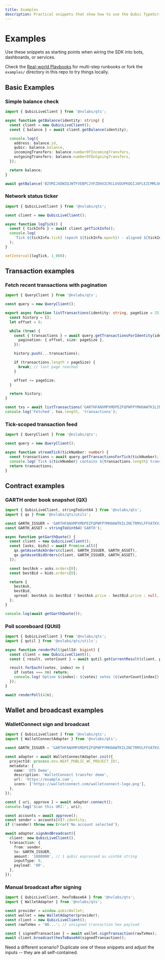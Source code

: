 ```yaml
---
title: Examples
description: Practical snippets that show how to use the Qubic TypeScript SDK end-to-end.
---
```



# Examples

Use these snippets as starting points when wiring the SDK into bots, dashboards, or services.

<Callout type="info" title="Need larger blueprints?">
  Check the <a href="/docs/guides/real-world-playbooks">Real-world Playbooks</a> for multi-step runbooks or fork the
  <code>examples/</code> directory in this repo to try things locally.
</Callout>

## Basic Examples

### Simple balance check

```typescript
import { QubicLiveClient } from '@nvlabs/qts';

async function getBalance(identity: string) {
  const client = new QubicLiveClient();
  const { balance } = await client.getBalance(identity);

  console.log({
    address: balance.id,
    qubic: balance.balance,
    incomingTransfers: balance.numberOfIncomingTransfers,
    outgoingTransfers: balance.numberOfOutgoingTransfers,
  });

  return balance;
}

await getBalance('BZVMIJXDWZQJWTFVEBPCJVFZDHXICRCLUVDUPKQGIJAFLEZCMMLUQHTXEXWA');
```

### Network status ticker

```typescript
import { QubicLiveClient } from '@nvlabs/qts';

const client = new QubicLiveClient();

async function logTick() {
  const { tickInfo } = await client.getTickInfo();
  console.log(
    `Tick ${tickInfo.tick} (epoch ${tickInfo.epoch}) - aligned ${tickInfo.numberOfAlignedVotes} / misaligned ${tickInfo.numberOfMisalignedVotes}`
  );
}

setInterval(logTick, 1_000);
```

## Transaction examples

### Fetch recent transactions with pagination

```typescript
import { QueryClient } from '@nvlabs/qts';

const query = new QueryClient();

export async function listTransactions(identity: string, pageSize = 25) {
  const history = [];
  let offset = 0;

  while (true) {
    const { transactions } = await query.getTransactionsForIdentity(identity, {
      pagination: { offset, size: pageSize },
    });

    history.push(...transactions);

    if (transactions.length < pageSize) {
      break; // last page reached
    }

    offset += pageSize;
  }

  return history;
}

const txs = await listTransactions('GARTHFANXMPXMDPEZFQPWFPYMHOAWTKILINCTRMVLFFVATKVJRKEDYXGHJBF');
console.log('Fetched', txs.length, 'transactions');
```

### Tick-scoped transaction feed

```typescript
import { QueryClient } from '@nvlabs/qts';

const query = new QueryClient();

async function streamTick(tickNumber: number) {
  const transactions = await query.getTransactionsForTick(tickNumber);
  console.log(`Tick ${tickNumber} contains ${transactions.length} transactions`);
  return transactions;
}
```

## Contract examples

### GARTH order book snapshot (QX)

```typescript
import { QubicLiveClient, stringToUint64 } from '@nvlabs/qts';
import { qx } from '@nvlabs/qts/utils';

const GARTH_ISSUER = 'GARTHFANXMPXMDPEZFQPWFPYMHOAWTKILINCTRMVLFFVATKVJRKEDYXGHJBF';
const GARTH_ASSET = stringToUint64('GARTH');

async function getGarthQuote() {
  const client = new QubicLiveClient();
  const [asks, bids] = await Promise.all([
    qx.getAssetAskOrders(client, GARTH_ISSUER, GARTH_ASSET),
    qx.getAssetBidOrders(client, GARTH_ISSUER, GARTH_ASSET),
  ]);

  const bestAsk = asks.orders[0];
  const bestBid = bids.orders[0];

  return {
    bestAsk,
    bestBid,
    spread: bestAsk && bestBid ? bestAsk.price - bestBid.price : null,
  };
}

console.log(await getGarthQuote());
```

### Poll scoreboard (QUtil)

```typescript
import { QubicLiveClient } from '@nvlabs/qts';
import { qutil } from '@nvlabs/qts/utils';

async function renderPoll(pollId: bigint) {
  const client = new QubicLiveClient();
  const { result, voterCount } = await qutil.getCurrentResult(client, pollId);

  result.forEach((votes, index) => {
    if (votes === 0n) return;
    console.log(`Option ${index}: ${votes} votes (${voterCount[index]} voters)`);
  });
}

await renderPoll(42n);
```

## Wallet and broadcast examples

### WalletConnect sign and broadcast

```typescript
import { QubicLiveClient } from '@nvlabs/qts';
import { WalletConnectAdapter } from '@nvlabs/qts';

const GARTH_ISSUER = 'GARTHFANXMPXMDPEZFQPWFPYMHOAWTKILINCTRMVLFFVATKVJRKEDYXGHJBF';

const adapter = await WalletConnectAdapter.init({
  projectId: process.env.NEXT_PUBLIC_WC_PROJECT_ID!,
  metadata: {
    name: 'QTS Demo',
    description: 'WalletConnect transfer demo',
    url: 'https://example.com',
    icons: ['https://walletconnect.com/walletconnect-logo.png'],
  },
});

const { uri, approve } = await adapter.connect();
console.log('Scan this URI:', uri);

const accounts = await approve();
const sender = accounts[0]?.identity;
if (!sender) throw new Error('No account selected');

await adapter.signAndBroadcast({
  client: new QubicLiveClient(),
  transaction: {
    from: sender,
    to: GARTH_ISSUER,
    amount: '1000000', // 1 qubic expressed as uint64 string
    inputType: 0,
    payload: '00',
  },
});
```

### Manual broadcast after signing

```typescript
import { QubicLiveClient, hexToBase64 } from '@nvlabs/qts';
import { WalletAdapter } from '@nvlabs/qts';

const provider = window.qubicWallet;
const wallet = new WalletAdapter(provider);
const client = new QubicLiveClient();
const rawTxHex = '00...'; // unsigned transaction hex payload

const { signedTransaction } = await wallet.signTransaction(rawTxHex);
await client.broadcast(hexToBase64(signedTransaction));
```

Need a different scenario? Duplicate one of these snippets and adjust the inputs -- they are all self-contained.
